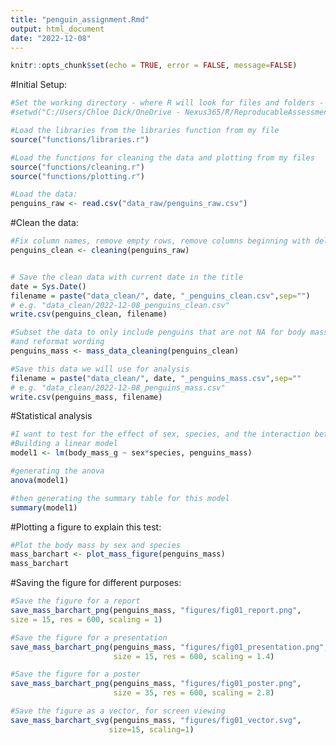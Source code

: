 ---
title: "penguin_assignment.Rmd"
output: html_document
date: "2022-12-08"
---

```{r setup, include=FALSE}
knitr::opts_chunk$set(echo = TRUE, error = FALSE, message=FALSE)
```

#Initial Setup:
```{r}
#Set the working directory - where R will look for files and folders - must modify for your own computer
#setwd("C:/Users/Chloe Dick/OneDrive - Nexus365/R/ReproducableAssessment")

#Load the libraries from the libraries function from my file
source("functions/libraries.r")

#Load the functions for cleaning the data and plotting from my files
source("functions/cleaning.r")
source("functions/plotting.r")

#Load the data:
penguins_raw <- read.csv("data_raw/penguins_raw.csv")
```

#Clean the data:
```{r}
#Fix column names, remove empty rows, remove columns beginning with delta and comments
penguins_clean <- cleaning(penguins_raw)


# Save the clean data with current date in the title
date = Sys.Date() 
filename = paste("data_clean/", date, "_penguins_clean.csv",sep="") 
# e.g. "data_clean/2022-12-08_penguins_clean.csv"
write.csv(penguins_clean, filename)

#Subset the data to only include penguins that are not NA for body mass and sex, 
#and reformat wording
penguins_mass <- mass_data_cleaning(penguins_clean)

#Save this data we will use for analysis
filename = paste("data_clean/", date, "_penguins_mass.csv",sep="" 
# e.g. "data_clean/2022-12-08_penguins_mass.csv"
write.csv(penguins_mass, filename)
```


#Statistical analysis
```{r}
#I want to test for the effect of sex, species, and the interaction between the two on the body mass of three species of penguin.
#Building a linear model
model1 <- lm(body_mass_g ~ sex*species, penguins_mass)

#generating the anova
anova(model1)
```
```{r}
#then generating the summary table for this model
summary(model1)
```


#Plotting a figure to explain this test:
```{r}
#Plot the body mass by sex and species
mass_barchart <- plot_mass_figure(penguins_mass)
mass_barchart
```

#Saving the figure for different purposes:
```{r}
#Save the figure for a report
save_mass_barchart_png(penguins_mass, "figures/fig01_report.png",
size = 15, res = 600, scaling = 1)
```


```{r}
#Save the figure for a presentation
save_mass_barchart_png(penguins_mass, "figures/fig01_presentation.png",
                       size = 15, res = 600, scaling = 1.4)
```


```{r}
#Save the figure for a poster
save_mass_barchart_png(penguins_mass, "figures/fig01_poster.png",
                       size = 35, res = 600, scaling = 2.8)
```


```{r}
#Save the figure as a vector, for screen viewing
save_mass_barchart_svg(penguins_mass, "figures/fig01_vector.svg",
                      size=15, scaling=1)
```

